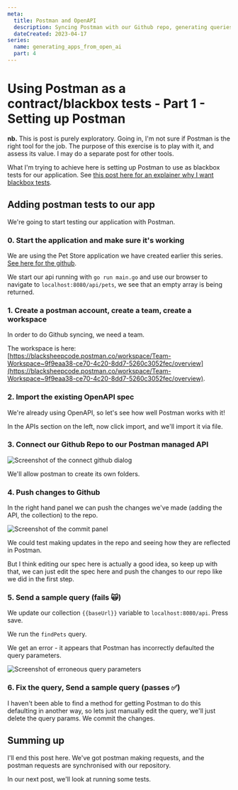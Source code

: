 ```yaml
---
meta:
  title: Postman and OpenAPI 
  description: Syncing Postman with our Github repo, generating queries from our OpenAPI spec.
  dateCreated: 2023-04-17
series: 
  name: generating_apps_from_open_ai
  part: 4
---
```





# Using Postman as a contract/blackbox tests - Part 1 - Setting up Postman 

**nb.** This is post is purely exploratory. Going in, I'm not sure if Postman is the right tool for the job. The purpose of this exercise is to play with it, and assess its value. I may do a separate post for other tools.

What I'm trying to achieve here is setting up Postman to use as blackbox tests for our application. See [this post here for an explainer why I want blackbox tests](./the_case_for_blackbox_tests). 

## Adding postman tests to our app

We're going to start testing our application with Postman. 

### 0. Start the application and make sure it's working 
We are using the Pet Store application we have created earlier this series. [See here for the github](https://github.com/dwjohnston/open-api-go-and-typescript/commit/ee42799e8241398df20004d478771f0a4329818d). 

We start our api running with `go run main.go` and use our browser to navigate to `localhost:8080/api/pets`, we see that an empty array is being returned. 

### 1. Create a postman account, create a team, create a workspace

In order to do Github syncing, we need a team. 

The workspace is here: [https://blacksheepcode.postman.co/workspace/Team-Workspace~9f9eaa38-ce70-4c20-8dd7-5260c3052fec/overview](https://blacksheepcode.postman.co/workspace/Team-Workspace~9f9eaa38-ce70-4c20-8dd7-5260c3052fec/overview). 

### 2. Import the existing OpenAPI spec

We're already using OpenAPI, so let's see how well Postman works with it!

In the APIs section on the left, now click import, and we'll import it via file.

### 3. Connect our Github Repo to our Postman managed API

<img src={ss1} alt="Screenshot of the connect github dialog" className="blog-image"/>


We'll allow postman to create its own folders. 

### 4. Push changes to Github 

In the right hand panel we can push the changes we've made (adding the API, the collection) to the repo. 

<img src={ss2} alt="Screenshot of the commit panel" className="blog-image"/>

We could test making updates in the repo and seeing how they are reflected in Postman. 

But I think editing our spec here is actually a good idea, so keep up with that, we can just edit the spec here and push the changes to our repo like we did in the first step. 

### 5. Send a sample query (fails 🙀)

We update our collection `{{baseUrl}}` variable to `localhost:8080/api`. Press save. 

We run the `findPets` query. 

We get an error - it appears that Postman has incorrectly defaulted the query parameters. 

<img src={ss3} alt="Screenshot of erroneous query parameters" className="blog-image"/>

### 6. Fix the query, Send a sample query (passes ✅)


I haven't been able to find a method for getting Postman to do this defaulting in another way, so lets just manually edit the query, we'll just delete the query params. We commit the changes. 


## Summing up 

I'll end this post here. We've got postman making requests, and the postman requests are synchronised with our repository. 

In our next post, we'll look at running some tests. 













